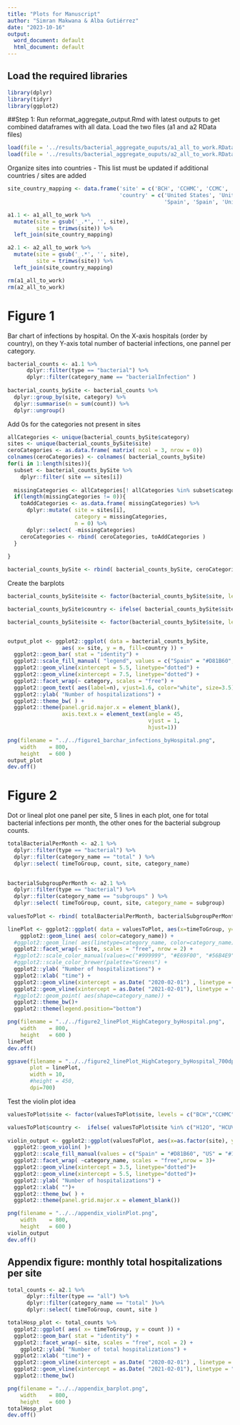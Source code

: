 ```yaml
---
title: "Plots for Manuscript"
author: "Simran Makwana & Alba Gutiérrez"
date: "2023-10-16"
output:
  word_document: default
  html_document: default
---
```


## Load the required libraries
```r
library(dplyr)
library(tidyr)
library(ggplot2)
```

##Step 1: Run reformat_aggregate_output.Rmd with latest outputs to get combined dataframes with all data. Load the two files (a1 and a2 RData files)

```r
load(file = '../results/bacterial_aggregate_ouputs/a1_all_to_work.RData')
load(file = '../results/bacterial_aggregate_ouputs/a2_all_to_work.RData')
```

Organize sites into countries
- This list must be updated if additional countries / sites are added
```r
site_country_mapping <- data.frame('site' = c('BCH', 'CCHMC', 'CCMC', 'GOSH', 'H12O', 'HCUV', 'Michigan', 'UPitt'),
                                   'country' = c('United States', 'United States', 'United States', 'United Kingdom', 
                                                 'Spain', 'Spain', 'United States', 'United States'))

a1.1 <- a1_all_to_work %>%
  mutate(site = gsub('_.*', '', site), 
         site = trimws(site)) %>%
  left_join(site_country_mapping)

a2.1 <- a2_all_to_work %>%
  mutate(site = gsub('_.*', '', site),
         site = trimws(site)) %>%
  left_join(site_country_mapping)

rm(a1_all_to_work)
rm(a2_all_to_work)
```
# Figure 1
Bar chart of infections by hospital.
On the X-axis hospitals (order by country), on they Y-axis total number of bacterial infections, one pannel per category. 
```r
bacterial_counts <- a1.1 %>%
      dplyr::filter(type == "bacterial") %>%
      dplyr::filter(category_name == "bacterialInfection" ) 
      
bacterial_counts_bySite <- bacterial_counts %>%
  dplyr::group_by(site, category) %>%
  dplyr::summarise(n = sum(count)) %>%
  dplyr::ungroup() 
```
Add 0s for the categories not present in sites
```r
allCategories <- unique(bacterial_counts_bySite$category)
sites <- unique(bacterial_counts_bySite$site)
ceroCategories <- as.data.frame( matrix( ncol = 3, nrow = 0))
colnames(ceroCategories) <- colnames( bacterial_counts_bySite)
for(i in 1:length(sites)){
  subset <- bacterial_counts_bySite %>%
    dplyr::filter( site == sites[i]) 
  
  missingCategories <- allCategories[! allCategories %in% subset$category ]
  if(length(missingCategories != 0)){
    toAddCategories <- as.data.frame( missingCategories) %>%
      dplyr::mutate( site = sites[i], 
                     category = missingCategories, 
                     n = 0) %>%
      dplyr::select( -missingCategories)
    ceroCategories <- rbind( ceroCategories, toAddCategories )
  }
  
}

bacterial_counts_bySite <- rbind( bacterial_counts_bySite, ceroCategories)
```

Create the barplots
```r
bacterial_counts_bySite$site <- factor(bacterial_counts_bySite$site, levels = c("BCH","CCHMC", "CCMC", "MICHIGAN", "UPitt","H12O", "HCUV", "GOSH"))

bacterial_counts_bySite$country <- ifelse( bacterial_counts_bySite$site %in% c("H12O", "HCUV"), "Spain", ifelse( bacterial_counts_bySite$site == "GOSH", "UK", "US"))

bacterial_counts_bySite$site <- factor(bacterial_counts_bySite$site, levels = c("BCH","CCHMC", "CCMC", "MICHIGAN", "UPitt","H12O", "HCUV", "GOSH"))


output_plot <- ggplot2::ggplot( data = bacterial_counts_bySite, 
                 aes( x= site, y = n, fill=country )) +
  ggplot2::geom_bar( stat = "identity") +
  ggplot2::scale_fill_manual( "legend", values = c("Spain" = "#D81B60", "US" = "#1E88E5", "UK" = "#FFC107")) +
  ggplot2::geom_vline(xintercept = 5.5, linetype="dotted") +
  ggplot2::geom_vline(xintercept = 7.5, linetype="dotted") +
  ggplot2::facet_wrap(~ category, scales = "free") + 
  ggplot2::geom_text( aes(label=n), vjust=1.6, color="white", size=3.5) + 
  ggplot2::ylab( "Number of hospitalizations") +
  ggplot2::theme_bw( ) +
  ggplot2::theme(panel.grid.major.x = element_blank(), 
                 axis.text.x = element_text(angle = 45, 
                                            vjust = 1, 
                                            hjust=1))

png(filename = "../../figure1_barchar_infections_byHospital.png",
    width    = 800, 
    height   = 600 )
output_plot
dev.off()
```
 
 
# Figure 2
Dot or lineal plot one panel per site, 5 lines in each plot, one for total bacterial infections per month, the other ones for the bacterial subgroup counts. 

```r
totalBacterialPerMonth <- a2.1 %>%
  dplyr::filter(type == "bacterial") %>%
  dplyr::filter(category_name == "total" ) %>%
  dplyr::select( timeToGroup, count, site, category_name)
  

bacterialSubgroupPerMonth <- a2.1 %>%
  dplyr::filter(type == "bacterial") %>%
  dplyr::filter(category_name == "subgroups" ) %>%
  dplyr::select( timeToGroup, count, site, category_name = subgroup)
  
valuesToPlot <- rbind( totalBacterialPerMonth, bacterialSubgroupPerMonth)
```

```r
linePlot <- ggplot2::ggplot( data = valuesToPlot, aes(x=timeToGroup, y=count, group=category_name)) +
    ggplot2::geom_line( aes( color=category_name)) +
  #ggplot2::geom_line( aes(linetype=category_name, color=category_name)) +
  ggplot2::facet_wrap(~ site, scales = "free", nrow = 2) + 
  #ggplot2::scale_color_manual(values=c("#999999", "#E69F00", "#56B4E9","darkgreen", "grey")) +
  #ggplot2::scale_color_brewer(palette="Greens") +
  ggplot2::ylab( "Number of hospitalizations") +
  ggplot2::xlab( "time") +
  ggplot2::geom_vline(xintercept = as.Date( "2020-02-01") , linetype = "dashed") +
  ggplot2::geom_vline(xintercept = as.Date( "2021-02-01"), linetype = "dashed") +
  #ggplot2::geom_point( aes(shape=category_name)) +
  ggplot2::theme_bw()+
  ggplot2::theme(legend.position="bottom")

png(filename = "../../figure2_linePlot_HighCategory_byHospital.png",
    width    = 800, 
    height   = 600 )
linePlot
dev.off()

ggsave(filename = "../../figure2_linePlot_HighCategory_byHospital_700dpi.png",
       plot = linePlot, 
       width = 10, 
       #height = 450, 
       dpi=700)
```
Test the violin plot idea
```r
valuesToPlot$site <- factor(valuesToPlot$site, levels = c("BCH","CCHMC","CCMC", "MICHIGAN","UPitt", "H12O", "HCUV", "GOSH"))

valuesToPlot$country <-  ifelse( valuesToPlot$site %in% c("H12O", "HCUV"), "Spain", ifelse( valuesToPlot$site == "GOSH", "UK", "US"))
  
violin_output <- ggplot2::ggplot(valuesToPlot, aes(x=as.factor(site), y=count, fill=country)) +
  ggplot2::geom_violin( )+
  ggplot2::scale_fill_manual(values = c("Spain" = "#D81B60", "US" = "#1E88E5", "UK" = "#FFC107")) +
  ggplot2::facet_wrap( ~category_name, scales = "free",nrow = 3)+
  ggplot2::geom_vline(xintercept = 3.5, linetype="dotted")+
  ggplot2::geom_vline(xintercept = 5.5, linetype="dotted")+
  ggplot2::ylab( "Number of hospitalizations") +
  ggplot2::xlab( "")+
  ggplot2::theme_bw( ) +
  ggplot2::theme(panel.grid.major.x = element_blank())

png(filename = "../../appendix_violinPlot.png",
    width    = 800, 
    height   = 600 )
violin_output
dev.off()
```

## Appendix figure: monthly total hospitalizations per site
```r
total_counts <- a2.1 %>%
      dplyr::filter(type == "all") %>%
      dplyr::filter(category_name == "total" )%>%
      dplyr::select( timeToGroup, count, site )

totalHosp_plot <- total_counts %>%
  ggplot2::ggplot( aes( x= timeToGroup, y = count )) +
  ggplot2::geom_bar( stat = "identity") +
  ggplot2::facet_wrap(~ site, scales = "free", ncol = 2) + 
    ggplot2::ylab( "Number of total hospitalizations") +
  ggplot2::xlab( "time") +
  ggplot2::geom_vline(xintercept = as.Date( "2020-02-01") , linetype = "dashed") +
  ggplot2::geom_vline(xintercept = as.Date( "2021-02-01"), linetype = "dashed") +
  ggplot2::theme_bw()

png(filename = "../../appendix_barplot.png",
    width    = 800, 
    height   = 600 )
totalHosp_plot
dev.off()
```

